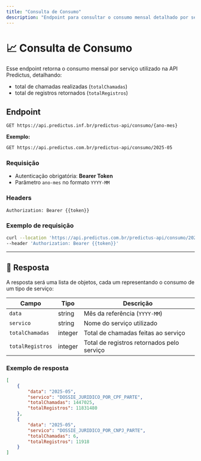 ```yaml
---
title: "Consulta de Consumo"
description: "Endpoint para consultar o consumo mensal detalhado por serviço utilizado."
---
```



# 📈 Consulta de Consumo

Esse endpoint retorna o consumo mensal por serviço utilizado na API Predictus, detalhando:

- total de chamadas realizadas (`totalChamadas`)
- total de registros retornados (`totalRegistros`)

## Endpoint

```
GET https://api.predictus.inf.br/predictus-api/consumo/{ano-mes}
```

**Exemplo:**

```bash
GET https://api.predictus.com.br/predictus-api/consumo/2025-05
```

### Requisição

- Autenticação obrigatória: **Bearer Token**
- Parâmetro `ano-mes` no formato `YYYY-MM`

### Headers

```http
Authorization: Bearer {{token}}
```

### Exemplo de requisição

```bash
curl --location 'https://api.predictus.com.br/predictus-api/consumo/2025-05' \
--header 'Authorization: Bearer {{token}}'
```

---

## 🧾 Resposta

A resposta será uma lista de objetos, cada um representando o consumo de um tipo de serviço:

| Campo            | Tipo    | Descrição                                  |
| ---------------- | ------- | ------------------------------------------ |
| `data`           | string  | Mês da referência (`YYYY-MM`)              |
| `servico`        | string  | Nome do serviço utilizado                  |
| `totalChamadas`  | integer | Total de chamadas feitas ao serviço        |
| `totalRegistros` | integer | Total de registros retornados pelo serviço |

### Exemplo de resposta

```json
[
    {
        "data": "2025-05",
        "servico": "DOSSIE_JURIDICO_POR_CPF_PARTE",
        "totalChamadas": 1447025,
        "totalRegistros": 11831480
    },
    {
        "data": "2025-05",
        "servico": "DOSSIE_JURIDICO_POR_CNPJ_PARTE",
        "totalChamadas": 6,
        "totalRegistros": 11918
    }
]
```